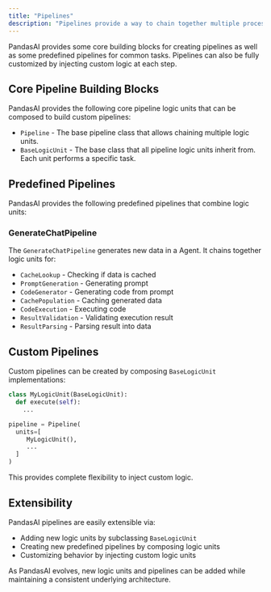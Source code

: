 ---
title: "Pipelines"
description: "Pipelines provide a way to chain together multiple processing steps (called Building Blocks) for different tasks."
---

PandasAI provides some core building blocks for creating pipelines as well as some predefined pipelines for common tasks. Pipelines can also be fully customized by injecting custom logic at each step.

## Core Pipeline Building Blocks

PandasAI provides the following core pipeline logic units that can be composed to build custom pipelines:

- `Pipeline` - The base pipeline class that allows chaining multiple logic units.
- `BaseLogicUnit` - The base class that all pipeline logic units inherit from. Each unit performs a specific task.

## Predefined Pipelines

PandasAI provides the following predefined pipelines that combine logic units:

### GenerateChatPipeline

The `GenerateChatPipeline` generates new data in a Agent. It chains together logic units for:

- `CacheLookup` - Checking if data is cached
- `PromptGeneration` - Generating prompt
- `CodeGenerator` - Generating code from prompt
- `CachePopulation` - Caching generated data
- `CodeExecution` - Executing code
- `ResultValidation` - Validating execution result
- `ResultParsing` - Parsing result into data

## Custom Pipelines

Custom pipelines can be created by composing `BaseLogicUnit` implementations:

```python
class MyLogicUnit(BaseLogicUnit):
  def execute(self):
    ...

pipeline = Pipeline(
  units=[
     MyLogicUnit(),
     ...
  ]
)
```

This provides complete flexibility to inject custom logic.

## Extensibility

PandasAI pipelines are easily extensible via:

- Adding new logic units by subclassing `BaseLogicUnit`
- Creating new predefined pipelines by composing logic units
- Customizing behavior by injecting custom logic units

As PandasAI evolves, new logic units and pipelines can be added while maintaining a consistent underlying architecture.
